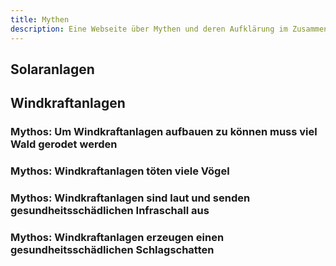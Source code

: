 ```yaml
---
title: Mythen
description: Eine Webseite über Mythen und deren Aufklärung im Zusammenhang mit der Energiewende.
---
```



## Solaranlagen

## Windkraftanlagen

### Mythos: Um Windkraftanlagen aufbauen zu können muss viel Wald gerodet werden

<YouTube id="nFBj7N5VOM8" params="start=49" />

### Mythos: Windkraftanlagen töten viele Vögel

<YouTube id="nFBj7N5VOM8" params="start=278" />

### Mythos: Windkraftanlagen sind laut und senden gesundheitsschädlichen Infraschall aus

<YouTube id="nFBj7N5VOM8" params="start=491" />

### Mythos: Windkraftanlagen erzeugen einen gesundheitsschädlichen Schlagschatten

<YouTube id="nFBj7N5VOM8" params="start=708" />
